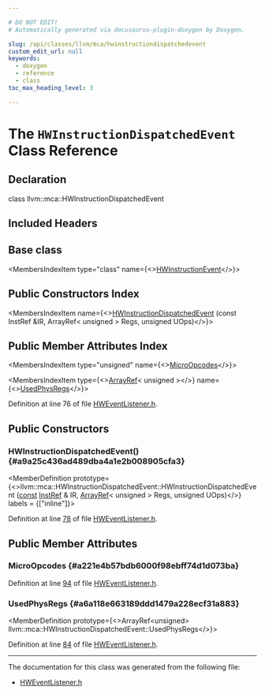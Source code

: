 ```yaml
---

# DO NOT EDIT!
# Automatically generated via docusaurus-plugin-doxygen by Doxygen.

slug: /api/classes/llvm/mca/hwinstructiondispatchedevent
custom_edit_url: null
keywords:
  - doxygen
  - reference
  - class
toc_max_heading_level: 3

---
```





# The `HWInstructionDispatchedEvent` Class Reference

<DoxygenPage pluginConfig={pluginConfig}>



## Declaration

<CodeBlock>class llvm::mca::HWInstructionDispatchedEvent</CodeBlock>

## Included Headers

<IncludesList>
<IncludesListItem
  filePath="llvm/MCA/HWEventListener.h"
  permalink="/docs/api/files/include/include/llvm/include/llvm/mca/hweventlistener-h"
  isLocal="true" />
</IncludesList>

## Base class

<MembersIndex>

<MembersIndexItem
  type="class"
  name={<><a href="/docs/api/classes/llvm/mca/hwinstructionevent">HWInstructionEvent</a></>}>
</MembersIndexItem>

</MembersIndex>

## Public Constructors Index

<MembersIndex>

<MembersIndexItem
  name={<><a href="#a9a25c436ad489dba4a1e2b008905cfa3">HWInstructionDispatchedEvent</a> (const InstRef &amp;IR, ArrayRef&lt; unsigned &gt; Regs, unsigned UOps)</>}>
</MembersIndexItem>

</MembersIndex>

## Public Member Attributes Index

<MembersIndex>

<MembersIndexItem
  type="unsigned"
  name={<><a href="#a221e4b57bdb6000f98ebff74d1d073ba">MicroOpcodes</a></>}>
</MembersIndexItem>

<MembersIndexItem
  type={<><a href="/docs/api/classes/llvm/arrayref">ArrayRef</a>&lt; unsigned &gt;</>}
  name={<><a href="#a6a118e663189ddd1479a228ecf31a883">UsedPhysRegs</a></>}>
</MembersIndexItem>

</MembersIndex>


Definition at line 76 of file <a href="/docs/api/files/include/include/llvm/include/llvm/mca/hweventlistener-h">HWEventListener.h</a>.

<SectionDefinition>

## Public Constructors

### HWInstructionDispatchedEvent() {#a9a25c436ad489dba4a1e2b008905cfa3}

<MemberDefinition
  prototype={<>llvm::mca::HWInstructionDispatchedEvent::HWInstructionDispatchedEvent (<a href="/docs/api/files/lib/lib/target/lib/target/aarch64/aarch64promoteconstant-cpp/#a90f8350fecae261c25be85d38b451bff">const</a> <a href="/docs/api/classes/llvm/mca/instref">InstRef</a> &amp; IR, <a href="/docs/api/classes/llvm/arrayref">ArrayRef</a>&lt; unsigned &gt; Regs, unsigned UOps)</>}
  labels = {["inline"]}>

Definition at line <a href="/docs/api/files/include/include/llvm/include/llvm/mca/hweventlistener-h/#l00078">78</a> of file <a href="/docs/api/files/include/include/llvm/include/llvm/mca/hweventlistener-h">HWEventListener.h</a>.
</MemberDefinition>

</SectionDefinition>

<SectionDefinition>

## Public Member Attributes

### MicroOpcodes {#a221e4b57bdb6000f98ebff74d1d073ba}

<MemberDefinition
  prototype="unsigned llvm::mca::HWInstructionDispatchedEvent::MicroOpcodes">

Definition at line <a href="/docs/api/files/include/include/llvm/include/llvm/mca/hweventlistener-h/#l00094">94</a> of file <a href="/docs/api/files/include/include/llvm/include/llvm/mca/hweventlistener-h">HWEventListener.h</a>.
</MemberDefinition>

### UsedPhysRegs {#a6a118e663189ddd1479a228ecf31a883}

<MemberDefinition
  prototype={<>ArrayRef&lt;unsigned&gt; llvm::mca::HWInstructionDispatchedEvent::UsedPhysRegs</>}>

Definition at line <a href="/docs/api/files/include/include/llvm/include/llvm/mca/hweventlistener-h/#l00084">84</a> of file <a href="/docs/api/files/include/include/llvm/include/llvm/mca/hweventlistener-h">HWEventListener.h</a>.
</MemberDefinition>

</SectionDefinition>

<hr/>

The documentation for this class was generated from the following file:

<ul>
<li><a href="/docs/api/files/include/include/llvm/include/llvm/mca/hweventlistener-h">HWEventListener.h</a></li>
</ul>

</DoxygenPage>
